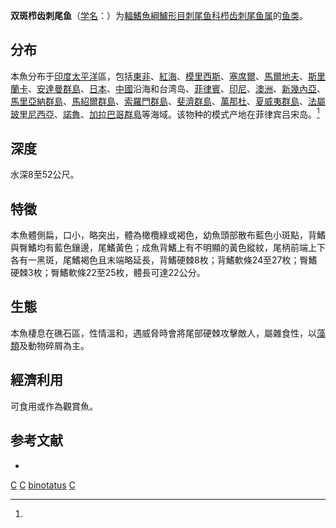 {{Speciesbox
| genus = Ctenochaetus
| species = binotatus
| image = KokutenSHGya.jpg
| status = LC
| status_system = IUCN3.1
| status_ref          = <ref>Clements, K.D., Choat, J.H., Abesamis, R., McIlwain, J., Myers, R., Nanola, C., Rocha, L.A., Russell, B. & Stockwell, B. 2012. Ctenochaetus binotatus. In: IUCN 2013. IUCN Red List of Threatened Species. Version 2013.1. <www.iucnredlist.org>. Downloaded on 15 October 2013.</ref>
| authority = Randall, 1955<ref name='id8162'>{{cite web| url =http://www.bioinfo.cn/db05/BjdwSpecies.php?action=view&id=8162| title =双斑栉齿刺尾鱼| work =中国动物物种编目数据库| publisher =中国科学院微生物研究所| author =中国科学院动物研究所| accessdate =2009-04-16| deadurl =yes| archiveurl =https://web.archive.org/web/20160305105559/http://www.bioinfo.cn/db05/BjdwSpecies.php?action=view&id=8162| archivedate =2016-03-05}}</ref>
| synonyms = *''Ctenochaetus oculocoeruleus-Fourmanoir, 1966''
}}

'''双斑栉齿刺尾鱼'''（[[学名|学名]]：{{lang|la|''Ctenochaetus binotatus''}}）为[[輻鰭魚綱|輻鰭魚綱]][[鱸形目|鱸形目]][[刺尾鱼科|刺尾鱼科]][[栉齿刺尾鱼属|栉齿刺尾鱼属]]的[[鱼类|鱼类]]。

==分布==
本魚分布于[[印度|印度]][[太平洋|太平洋]]區，包括[[東非|東非]]、[[紅海|紅海]]、[[模里西斯|模里西斯]]、[[塞席爾|塞席爾]]、[[馬爾地夫|馬爾地夫]]、[[斯里蘭卡|斯里蘭卡]]、[[安達曼群島|安達曼群島]]、[[日本|日本]]、[[中國|中國]]沿海和台湾岛、[[菲律賓|菲律賓]]、[[印尼|印尼]]、[[澳洲|澳洲]]、[[新幾內亞|新幾內亞]]、[[馬里亞納群島|馬里亞納群島]]、[[馬紹爾群島|馬紹爾群島]]、[[索羅門群島|索羅門群島]]、[[斐濟群島|斐濟群島]]、[[萬那杜|萬那杜]]、[[夏威夷群島|夏威夷群島]]、[[法屬玻里尼西亞|法屬玻里尼西亞]]、[[諾魯|諾魯]]、[[加拉巴哥群島|加拉巴哥群島]]等海域。该物种的模式产地在菲律宾吕宋岛。<ref name='id8162'/>

==深度==
水深8至52公尺。

==特徵==
本魚體側扁，口小，略突出，體為橄欖綠或褐色，幼魚頭部散布藍色小斑點，背鰭與臀鰭均有藍色鑲邊，尾鰭黃色；成魚背鰭上有不明顯的黃色縱紋，尾柄前端上下各有一黑斑，尾鰭褐色且末端略延長，背鰭硬棘8枚；背鰭軟條24至27枚；臀鰭硬棘3枚；臀鰭軟條22至25枚，體長可達22公分。

==生態==
本魚棲息在礁石區，性情溫和，遇威脅時會將尾部硬棘攻擊敵人，屬雜食性，以[[藻類|藻類]]及動物碎屑為主。

==經濟利用==
可食用或作為觀賞魚。

== 参考文献 ==
{{reflist}}
*{{FishBase_species|genus=Ctenochaetus|species=binotatus|year=2011|month=12}}

{{Taxonbar|from=Q1227203}}

[[Category:食用鱼|C]]
[[Category:觀賞魚|C]]
[[Category:栉齿刺尾鱼属|binotatus]]
[[Category:1955年描述的魚類|C]]